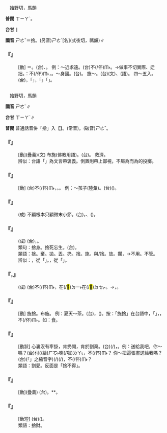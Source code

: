 
=={{ruby|舍|ㄕㄜˇ}}==

　始野切，馬韻

'''普閩''' <rt>ㄒㄧㄚˋ</rt>{{ruby|。|ㄒㄧㄚ˪}}。

'''台甘''' {{ruby|(文)|ㄒㄧㄚˋ}}{{ruby|。|ㄒㄧㄚ˪}}∥

'''國音''' <rt>ㄕㄜˇ</rt>＝捨。(另音)<rt>ㄕㄜˋ</rt>[名](式夜切，禡韻)∥

    

==='''『{{ruby|舍|ㄕㄜˇ}}』'''===
: [動] ＝{{ruby|捨|ㄕㄜˇ}}。(台){{ruby|放|ㄏㆲ˪}}{{ruby|棄|ㄎㄧ˪}}、{{ruby|不|ㄅㄨㆵ}}{{ruby|顧|ㄍㆦ˪}}。 例：～近求遠。(台){{ruby|近|ㄍㄨㄣ˫/ㄍㄧㄣ˫}}{{ruby|丌|ㆤ}}不(/伓)<rt>ㆬ˫</rt>{{ruby|尋|ㄘㄨㆤ˫/ㄘㆤ˫}}{{ruby|<mark>&#xffa49;</mark>|ㆠㆤㆷ/ㆠㄨㆤㆷ ͘}}{{ruby|尋|ㄘㄨㆤ˫/ㄘㆤ˫}}{{ruby|遠|ㄏㆭ˫}}{{ruby|丌|ㆤ}}。→做事不切實際、迂拙。{{ruby|閩|ㆠㄧㄣˊ/ㆠㄢˊ}}{{ruby|南|ㄌㆰˊ}}{{ruby|常|ㄒㄧㆲˊ}}{{ruby|言|ㆣㄧㄢˊ}}{{ruby|講|ㄍㆲˋ}}{{ruby|→|ㄍㆲ}}：{{ruby|近|ㄍㄨㄣ˫/ㄍㄧㄣ˫}}{{ruby|路|ㄌㆦ˫}}不(/伓)<rt>ㆬ˫</rt>{{ruby|行|ㄍㄧㆩˊ}}，{{ruby|行|ㄍㄧㆩˊ}}{{ruby|山|ㄙㄨㆩ}}{{ruby|坪|ㄆㄧㆩˊ}}。～身{{ruby|為|ㄨㄟˋ}}國。(台){{ruby|為|ㄨㄧ˫}}{{ruby|著|ㄉㄧㄜㆷ ͘}}{{ruby|國|ㄍㆦㆶ}}{{ruby|家|ㄍㄚ}}{{ruby|丌|ㆤ}}{{ruby|需|ㄙㄨ}}{{ruby|要|ㄧㄠ˪}}{{ruby|不|ㄅㄨㆵ}}{{ruby|顧|ㄍㆦ˪}}{{ruby|身|ㄒㄧㄣ}}{{ruby|命|ㄇㄧㄚ˫}}。 施～。(台)(文){{ruby|施|ㄒㄧ˪}}{{ruby|捨|ㄒㄧㄚˋ}}、(語){{ruby|捨|ㄒㄧㄚˋ}}{{ruby|施|ㄒㄧ˪}}。 四～五入。(台){{ruby|算|ㄙㆭ˪}}{{ruby|小|ㄒㄧㄠˋ}}{{ruby|數|ㄙㆦ˪}}{{ruby|點|ㄉㄧㆰˋ}}{{ruby|以|ㄧˋ}}{{ruby|下|ㄏㄚ˫}}{{ruby|丌|ㆤ}}{{ruby|數|ㄙㆦ˪}}{{ruby|字|ㆢㄧ˫/ㄌㄧ˫}}，「{{ruby|四|ㄒㄧ˪}}」{{ruby|以|ㄧˋ}}{{ruby|下|ㄏㄚ˫}}{{ruby|不|ㄅㄨㆵ}}{{ruby|計|ㄍㆤ˪}}{{ruby|算|ㄙㄨㄢ˪}}，「{{ruby|五|ㆣㆦ˫}}」{{ruby|以|ㄧˋ}}{{ruby|上|ㄒㄧㆲ˫}}{{ruby|當|ㄉㆲ˪}}{{ruby|整|ㄐㄧㄥˋ}}{{ruby|數|ㄙㆦ˪}}{{ruby|丌|ㆤ}}「{{ruby|一|ㄐㄧㆵ ͘}}」{{ruby|計|ㄍㆤ˪}}{{ruby|算|ㄙㆭ˪}}。
    

=={{ruby|捨|ㄕㄜˇ}}==

　始野切，馬韻

'''國音''' <rt>ㄕㄜˇ</rt>∥

'''台甘''' <rt>ㄒㄧㄚˋ</rt>∥

'''普閩''' 普通話音併「捨」入【{{ruby|舍|ㄕㄜˇ}}】。(常音){{ruby|舍|ㄕㄜˋ}}。(破音)<rt>ㄕㄜˇ</rt>。

    

==='''『{{ruby|施|ㄕ}}{{ruby|捨|ㄕㄜˇ}}』'''===
: [動](疊義)(文) 布施(佛教用語)。(台){{ruby|慈|ㄗㄨˊ}}{{ruby|善|ㄒㄧㄢ˫}}{{ruby|丌|ㆤ}}{{ruby|施|ㄒㄧ}}{{ruby|與|ㄨˋ}}。 救濟。
:辨似：台語「{{ruby|施|ㄒㄧ}}{{ruby|捨|ㄒㄧㄚˋ}}」為文言帶褒義。倒置則帶上鄙視，不屑為而為的投擲。
:
    

==='''『{{ruby|捨|ㄕㄜˇ}}{{ruby|不|ㄅㄨˋ}}{{ruby|得|ㄉㄜˊ}}』'''===
: [動] (台)不(/伓)<rt>ㆬ˫</rt>{{ruby|甘|ㄍㆰ}}{{ruby|放|ㄅㄤ˪}}{{ruby|手|ㄑㄧㄨˋ}}，{{ruby|<mark>&#xffa45;</mark>|ㆠㆤ˫/ㆠㄨㆤ˫}}{{ruby|放|ㄏㆲ˪}}{{ruby|心|ㄒㄧㆬ}}。{{ruby|放|ㄅㄤ˪}}{{ruby|<mark>&#xffa45;</mark>|ㆠㆤ˫/ㆠㄨㆤ˫}}{{ruby|落|ㄌㄜㆷ ͘}}{{ruby|心|ㄒㄧㆬ}}。 例：～孩子(陸彙)。(台){{ruby|<mark>&#xffa45;</mark>|ㆠㆤ˫/ㆠㄨㆤ˫}}{{ruby|放|ㄅㄤ˪}}{{ruby|得|ㄉㄧㆵ}}{{ruby|<mark>&#xffb51;</mark>|ㆣㄧㄣˋ}}{{ruby|仔|ㄚ}}({{ruby|去|ㄎㄧ˪}}{{ruby|外|ㆣㄨㄚ˫}}{{ruby|國|ㄍㆦㆶ}})。
    

==='''『{{ruby|捨|ㄕㄜˇ}}{{ruby|本|ㄅㄣˇ}}{{ruby|逐|ㄓㄨˊ}}{{ruby|末|ㄇㄛˋ}}』'''===
: (成) 不顧根本只顧微末小節。(台){{ruby|大|ㄉㄨㄚ˫}}{{ruby|項|ㄏㄤ˫}}{{ruby|丌|ㆤ}}{{ruby|根|ㄍㄨㄣ/ㄍㄧㄣ}}{{ruby|本|ㄅㄨㄣˋ}}{{ruby|問|ㆠㄨㄣ˫}}{{ruby|題|ㄉㄨㆤˊ/ㄉㆤˊ}}{{ruby|放|ㄅㄤ˪}}{{ruby|一|ㄐㄧㆵ ͘}}{{ruby|邊|ㄅㆪ}}，{{ruby|乾|ㄍㄢ}}{{ruby|焦|ㄉㄚ}}{{ruby|看|ㄎㄨㆩ˪}}{{ruby|細|ㄙㄨㆤ˪/ㄙㆤ˪}}{{ruby|項|ㄏㄤ˫}}、({{ruby|枝|ㄐㄧ}}{{ruby|節|ㄐㄧㄚㆵ}})。
    

==='''『{{ruby|捨|ㄕㄜˇ}}{{ruby|生|ㄕㄥ}}{{ruby|取|ㄑㄩˇ}}{{ruby|義|ㄧˋ}}』'''===
: (成) (台){{ruby|為|ㄨㄧ˫}}{{ruby|著|ㄉㄧㄜㆷ ͘}}{{ruby|社|ㄒㄧㄚ˫}}{{ruby|會|ㄏㄨㆤ˫}}{{ruby|正|ㄐㄧㄥ˪}}{{ruby|義|ㆣㄧ˫}}{{ruby|真|ㄐㄧㄣ}}{{ruby|理|ㄌㄧˋ}}，{{ruby|甘|ㄍㆰ}}{{ruby|心|ㄒㄧㆬ}}{{ruby|犧|ㄏㄧ}}{{ruby|牲|ㄒㄧㄥ}}{{ruby|性|ㄒㆪ˪/ㄙㆥ˪}}{{ruby|命|ㄇㄧㄚ˫}}。
:類句：捨身。捨死忘生。(台){{ruby|無|ㆠㄜˊ}}{{ruby|顧|ㄍㆦ˪}}{{ruby|性|ㄙㆥ˪/ㄒㆪ˪}}{{ruby|命|ㄇㄧㄚ˫}}{{ruby|有|ㄨ˫}}{{ruby|危|ㆣㄨㄧˊ}}{{ruby|→|ㄏㄨㄧˊ}}{{ruby|險|ㄏㄧㆰˋ}}。
:
:類語：捨。棄。拋。丟。扔。捨。施。與/捨。放。擱，→不用。不管。
:
:辨似：{{ruby|捨|ㄕㄜˇ}}，從「{{ruby|舍|ㄕㄜˋ}}」。{{ruby|拾|ㄕˊ}}，從「{{ruby|合|ㄏㄜˊ}}」。
:
    

==='''『{{ruby|捨|ㄕㄜˇ}}{{ruby|己|ㄐㄧˇ}}{{ruby|之|ㄓ}}{{ruby|田|ㄊㄧㄢˊ}}，{{ruby|耘|ㄩㄣˊ}}{{ruby|人|ㄖㄣˊ}}{{ruby|之|ㄓ}}{{ruby|田|ㄊㄧㄢˊ}}』'''===
: (成) (台){{ruby|家|ㄍㄚ}}{{ruby|自|ㄉㄧ˫}}{{ruby|丌|ㆤ}}{{ruby|田|ㄘㄢˊ}}{{ruby|放|ㄅㄤ˪}}{{ruby|咧|ㄌㆤ˪}}不(/伓)<rt>ㆬ˫</rt>{{ruby|作|ㄗㄜㆷ}}，在(/<mark>&#xf9853;</mark>)<rt>ㄉㄧ˫</rt>在(/<mark>&#xf9549;</mark>)<rt>ㄉㆤㆷ</rt>{{ruby|作|ㄗㄜㆷ}}{{ruby|別|ㄅㄚㆵ ͘}}{{ruby|人|ㄌㄤˊ}}{{ruby|丌|ㆤ}}。→{{ruby|<mark>&#xffa45;</mark>|ㆠㆤ˫/ㆠㄨㆤ˫}}{{ruby|顧|ㄍㆦ˪}}{{ruby|得|ㄉㄧㆵ}}{{ruby|家|ㄍㄚ}}{{ruby|己|ㄉㄧ˫/ㄍㄧ˫}}，{{ruby|先|ㄒㄧㄥ}}{{ruby|替|ㄊㄨㆤ˪/ㄊㆤ˪}}{{ruby|別|ㄅㄚㆵ ͘}}{{ruby|人|ㄌㄤˊ}}{{ruby|煩|ㄏㄨㄢˊ}}{{ruby|惱|ㄌㄜˋ}}。
    

==='''『{{ruby|捨|ㄕㄜˇ}}』'''===
: [動] 施捨。布施。 例：夏天～茶。(台){{ruby|熱|ㆡㄨㄚㆷ ͘/ㄌㄨㄚㆷ ͘}}{{ruby|天|ㄊㆪ}}{{ruby|時|ㄒㄧˊ}}，{{ruby|站|ㄉㄧㆰ˪}}{{ruby|路|ㄌㆦ˫}}{{ruby|邊|ㄅㆪ}}{{ruby|獻|ㄏㄧㄢ˪}}{{ruby|茶|ㄉㆤˊ}}({{ruby|泡|ㄆㄠ˪}}{{ruby|好|ㄏㄜˋ}}{{ruby|丌|ㆤ}}{{ruby|歸|ㄍㄨㄧ}}{{ruby|桶|ㄊㄤˋ}}{{ruby|歸|ㄍㄨㄧ}}{{ruby|罐|ㄍㄨㄢ˪}}{{ruby|丌|ㆤ}}){{ruby|付|ㄏㆦ˫}}{{ruby|過|ㄍㆤ˪/ㄍㄨㆤ˪}}{{ruby|路|ㄌㆦ˫}}{{ruby|人|ㄌㄤˊ}}{{ruby|自|ㄗㄨ˫}}{{ruby|由|ㄧㄨˊ}}{{ruby|飲|ㄧㆬˋ}}{{ruby|用|ㄧㆲ˫}}。按：「施捨」在台語中，{{ruby|若|ㄋㄚ˫}}{{ruby|倒|ㄉㄜ˪}}{{ruby|置|ㄉㄧ˪}}{{ruby|成|ㄒㄧㄥˊ}}「{{ruby|捨|ㄒㄧㄚˋ}}{{ruby|施|ㄒㄧ˪}}」，{{ruby|語|ㆣㄨˋ/ㆣㄧˋ}}{{ruby|氣|ㄎㄧ˪}}{{ruby|不|ㄅㄨㆵ}}{{ruby|恭|ㄍㄧㆲ}}，{{ruby|變|ㄅㄧㄢ˪}}{{ruby|成|ㄒㄧㄥˊ}}不(/伓)<rt>ㆬ˫</rt>{{ruby|情|ㄐㄧㄥˊ}}{{ruby|願|ㆣㄨㄢ˫}}{{ruby|丌|ㆤ}}{{ruby|施|ㄒㄧ}}{{ruby|與|ㄧˋ/ㄨˋ}}。如：{{ruby|嗟|ㄐㄧㄝ}}{{ruby|來|ㄌㄞˊ}}食。
    

==='''『{{ruby|捨|ㄕㄜˇ}}{{ruby|得|ㄉㄜˊ}}』'''===
: [動狀] 心裏沒有牽掛，肯扔開，肯於割棄。(台){{ruby|甘|ㄍㆰ}}(/{{ruby|甘|ㄍㆰ}}{{ruby|放|ㄅㄤ˪}})，{{ruby|會|ㄨㆤ˫/ㆤ˫}}{{ruby|甘|ㄍㆰ}}{{ruby|得|ㄉㄧㆵ}}{{ruby|付|ㄏㆦ˫}}{{ruby|人|·ㄌㄤˊ}}。例：送給我吧，你～嗎？(台)付(/給)<rt>ㄏㆦ˫</rt>{{ruby|我|ㆣㄨㄚˋ}}喇(/啦)<rt>ㄌㄚ˪</rt>，{{ruby|汝|ㄌㄧˋ}}{{ruby|甘|ㄍㆰ}}不(/伓)<rt>ㆬ˫</rt>{{ruby|甘|ㄍㆰ}}？ 你～把這張畫送給我嗎？(台){{ruby|<mark>&#xffb50;</mark>|ㄐㄧㆵ}}(「{{ruby|此|ㄐㄧˋ}}{{ruby|一|ㄐㄧㆵ ͘}}」之縮音字)(/{{ruby|此|ㄐㄧㆵ}}){{ruby|張|ㄉㄧㆧ/ㄉㄧㆫ}}{{ruby|畫|ㄨㆤ˫}}(/{{ruby|圖|ㄉㆦˊ}}){{ruby|送|ㄙㄤ˪}}{{ruby|我|·ㆣㄨㄚˋ}}，{{ruby|汝|ㄌㄧˋ}}{{ruby|甘|ㄍㆰ}}不(/伓)<rt>ㆬ˫</rt>？
:類語：割愛。反面是「捨不得」。
:
    

==='''『{{ruby|捨|ㄕㄜˇ}}{{ruby|棄|ㄑㄧˋ}}』'''===
: [動](疊義) (台){{ruby|拋|ㄆㄠ}}{{ruby|棄|ㄎㄧ˪}}。{{ruby|<mark>&#xffaf0;</mark>|ㄏㆪ˪}}*{{ruby|<mark>&#xffa58;</mark>|ㄙㄚㆶ}}*。
    

==='''『{{ruby|捨|ㄕㄜˇ}}{{ruby|藥|ㄧㄠˋ}}』'''===
: [動短] (台){{ruby|因|ㄧㄣ}}{{ruby|同|ㄉㆲˊ}}{{ruby|情|ㄐㄧㄥˊ}}({{ruby|可|ㄎㄜˋ}}{{ruby|憐|ㄌㄧㄢˊ}}){{ruby|別|ㄅㄚㆵ ͘}}{{ruby|人|ㄌㄤˊ}}{{ruby|丌|ㆤ}}{{ruby|痛|ㄊㆲ˪}}{{ruby|苦|ㄎㆦˋ}}{{ruby|施|ㄒㄧ}}{{ruby|捨|ㄒㄧㄚˋ}}{{ruby|藥|ㄧㄜㆷ ͘}}{{ruby|品|ㄆㄧㄣˋ}}{{ruby|付|ㄏㆦ˫}}{{ruby|人|·ㄌㄤˊ}}。
:類語：捨財。
:
    
